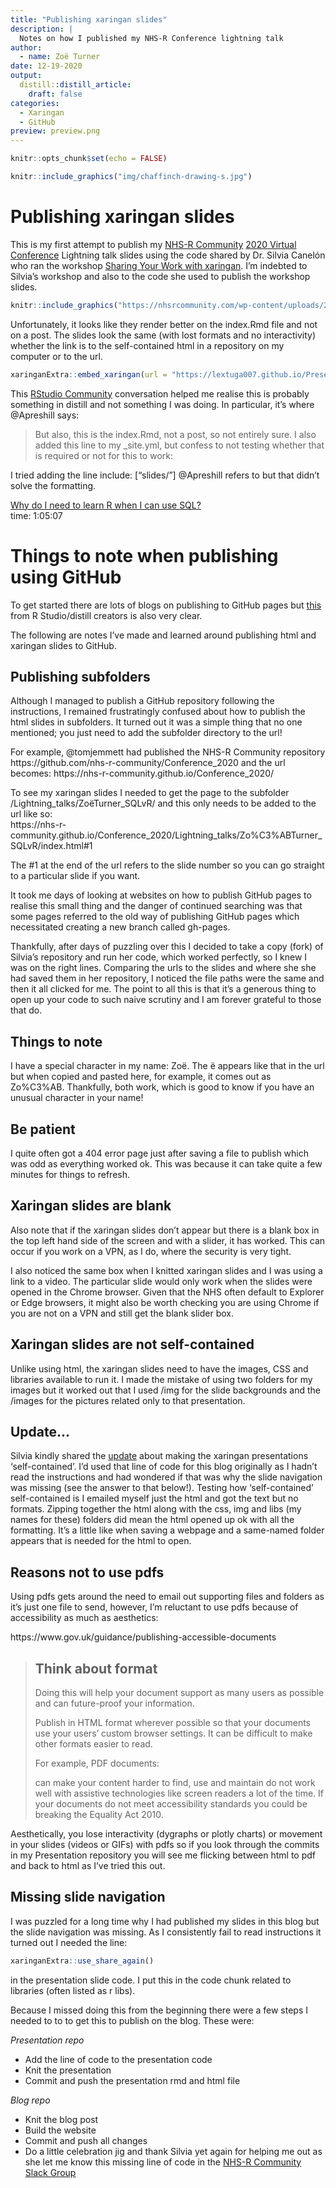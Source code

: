 ```yaml
---
title: "Publishing xaringan slides"
description: |
  Notes on how I published my NHS-R Conference lightning talk
author:
  - name: Zoë Turner
date: 12-19-2020
output:
  distill::distill_article:
    draft: false
categories:
  - Xaringan
  - GitHub
preview: preview.png  
---
```


```r
knitr::opts_chunk$set(echo = FALSE)
```

```r
knitr::include_graphics("img/chaffinch-drawing-s.jpg")
```

# Publishing xaringan slides

This is my first attempt to publish my [NHS-R Community](https://nhsrcommunity.com/about/) [2020 Virtual Conference](https://nhsrcommunity.com/nhsr-conference-2020/) Lightning talk slides using the code shared by Dr. Silvia Canelón who ran the workshop [Sharing Your Work with xaringan](https://bit.ly/xaringan-nhsr). I'm indebted to Silvia's workshop and also to the code she used to publish the workshop slides.

<aside>
```r
knitr::include_graphics("https://nhsrcommunity.com/wp-content/uploads/2018/02/logo.png")
```
</aside>

Unfortunately, it looks like they render better on the index.Rmd file and not on a post. The slides look the same (with lost formats and no interactivity) whether the link is to the self-contained html in a repository on my computer or to the url.

```r
xaringanExtra::embed_xaringan(url = "https://lextuga007.github.io/Presentations/nhsr-conference-2020/index.html#1", ratio = "4:3")
```

This [RStudio Community](https://community.rstudio.com/t/assets-in-docs-deleted-when-distill-site-is-built/90328/3) conversation helped me realise this is probably something in distill and not something I was doing. In particular, it's where @Apreshill says:

>But also, this is the index.Rmd, not a post, so not entirely sure. I also added this line to my _site.yml, but confess to not testing whether that is required or not for this to work:

I tried adding the line include: ["slides/"] @Apreshill refers to but that didn't solve the formatting.

<aside>
[Why do I need to learn R when I can use SQL?](https://www.youtube.com/watch?v=5eEaAxeDFRE) </br> time: 1:05:07
</aside>

# Things to note when publishing using GitHub

To get started there are lots of blogs on publishing to GitHub pages but [this](https://rstudio.github.io/distill/publish_website.html) from R Studio/distill creators is also very clear.

The following are notes I've made and learned around publishing html and xaringan slides to GitHub.

## Publishing subfolders

Although I managed to publish a GitHub repository following the instructions, I remained frustratingly confused about how to publish the html slides in subfolders. It turned out it was a simple thing that no one mentioned; you just need to add the subfolder directory to the url! 

For example, @tomjemmett had published the NHS-R Community repository https://github.com/nhs-r-community/Conference_2020 and the url becomes: https://nhs-r-community.github.io/Conference_2020/ 

To see my xaringan slides I needed to get the page to the subfolder /Lightning_talks/ZoëTurner_SQLvR/ and this only needs to be added to the url like so: </br>
https://nhs-r-community.github.io/Conference_2020/Lightning_talks/Zo%C3%ABTurner_SQLvR/index.html#1

The #1 at the end of the url refers to the slide number so you can go straight to a particular slide if you want.

It took me days of looking at websites on how to publish GitHub pages to realise this small thing and the danger of continued searching was that some pages referred to the old way of publishing GitHub pages which necessitated creating a new branch called gh-pages. 

Thankfully, after  days of puzzling over this I decided to take a copy (fork) of Silvia's repository and run her code, which worked perfectly, so I knew I was on the right lines. Comparing the urls to the slides and where she she had saved them in her repository, I  noticed the file paths were the same and then it all clicked for me. The point to all this is that it's a generous thing to open up your code to such naive scrutiny and I am forever grateful to those that do.

## Things to note

I have a special character in my name: Zoë. The ë appears like that in the url but when copied and pasted here, for example, it comes out as Zo%C3%AB. Thankfully, both work, which is good to know if you have an unusual character in your name!

## Be patient

I quite often got a 404 error page just after saving a file to publish which was odd as everything worked ok. This was because it can take quite a few minutes for things to refresh.

## Xaringan slides are blank

Also note that if the xaringan slides don't appear but there is a blank box in the top left hand side of the screen and with a slider, it has worked. This can occur if you work on a VPN, as I do, where the security is very tight.

I also noticed the same box when I knitted xaringan slides and I was using a link to a video. The particular slide would only work when the slides were opened in the Chrome browser. Given that the NHS often default to Explorer or Edge browsers, it might also be worth checking you are using Chrome if you are not on a VPN and still get the blank slider box.

## Xaringan slides are not self-contained

Unlike using html, the xaringan slides need to have the images, CSS and libraries available to run it. I made the mistake of using two folders for my images but it worked out that I used /img for the slide backgrounds and the /images for the pictures related only to that presentation. 

## Update...

Silvia kindly shared the [update](https://github.com/yihui/xaringan/blob/master/NEWS.md) about making the xaringan presentations 'self-contained'. I'd used that line of code for this blog originally as I hadn't read the instructions and had wondered if that was why the slide navigation was missing (see the answer to that below!). Testing how 'self-contained' self-contained is I emailed myself just the html and got the text but no formats. Zipping together the html along with the css, img and libs (my names for these) folders did mean the html opened up ok with all the formatting. It's a little like when saving a webpage and a same-named folder appears that is needed for the html to open.

## Reasons not to use pdfs

Using pdfs gets around the need to email out supporting files and folders as it's just one file to send, however, I'm reluctant to use pdfs because of accessibility as much as aesthetics:

https://www.gov.uk/guidance/publishing-accessible-documents 

>## Think about format
>Doing this will help your document support as many users as possible and can future-proof your information.
>
>Publish in HTML format wherever possible so that your documents use your users’ custom browser settings. It can be difficult to make other formats easier to read. 
>
>For example, PDF documents:
>
>can make your content harder to find, use and maintain do not work well with assistive technologies like screen readers a lot of the time. If your documents do not meet accessibility standards you could be breaking the Equality Act 2010.


Aesthetically, you lose interactivity (dygraphs or plotly charts) or movement in your slides (videos or GIFs) with pdfs so if you look through the commits in my Presentation repository you will see me flicking between html to pdf and back to html as I've tried this out. 

## Missing slide navigation

I was puzzled for a long time why I had published my slides in this blog but the slide navigation was missing. As I consistently fail to read instructions it turned out I needed the line: 

```r

xaringanExtra::use_share_again()

```

in the presentation slide code. I put this in the code chunk related to libraries (often listed as r libs).

Because I missed doing this from the beginning there were a few steps I needed to to to get this to publish on the blog. These were:

_Presentation repo_

* Add the line of code to the presentation code
* Knit the presentation
* Commit and push the presentation rmd and html file

_Blog repo_

* Knit the blog post
* Build the website 
* Commit and push all changes
* Do a little celebration jig and thank Silvia yet again for helping me out as she let me know this missing line of code in the [NHS-R Community Slack Group](nhsrcommunity.slack.com)
